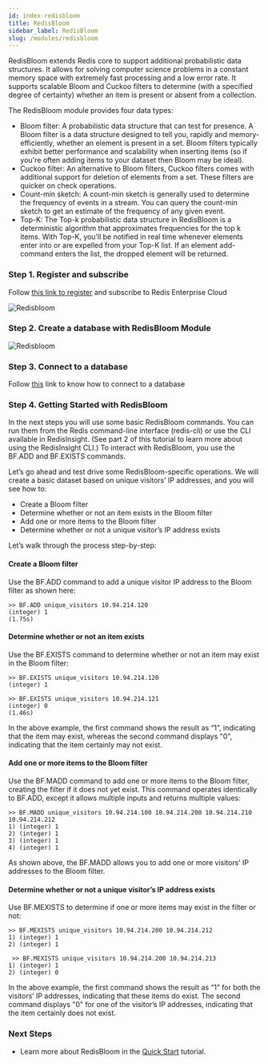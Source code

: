 ```yaml
---
id: index-redisbloom
title: RedisBloom
sidebar_label: RedisBloom
slug: /modules/redisbloom
---
```


RedisBloom extends Redis core to support additional probabilistic data structures. It allows for solving computer science problems in a constant memory space with extremely fast processing and a low error rate. It supports scalable Bloom and Cuckoo filters to determine (with a specified degree of certainty) whether an item is present or absent from a collection.

The RedisBloom module provides four data types:

- Bloom filter: A probabilistic data structure that can test for presence. A Bloom filter is a data structure designed to tell you, rapidly and memory-efficiently, whether an element is present in a set. Bloom filters typically exhibit better performance and scalability when inserting items (so if you're often adding items to your dataset then Bloom may be ideal).
- Cuckoo filter: An alternative to Bloom filters, Cuckoo filters comes with additional support for deletion of elements from a set. These filters are quicker on check operations.
- Count-min sketch: A count-min sketch is generally used to determine the frequency of events in a stream. You can query the count-min sketch to get an estimate of the frequency of any given event.
- Top-K: The Top-k probabilistic data structure in RedisBloom is a deterministic algorithm that approximates frequencies for the top k items. With Top-K, you’ll be notified in real time whenever elements enter into or are expelled from your Top-K list. If an element add-command enters the list, the dropped element will be returned.

### Step 1. Register and subscribe

Follow [this link to register](/create/cloud/rediscloud) and subscribe to Redis Enterprise Cloud

![Redisbloom](redisbloom1.png)

### Step 2. Create a database with RedisBloom Module

![Redisbloom](redisbloom.png)

### Step 3. Connect to a database

Follow [this](explore/redisinsight) link to know how to connect to a database

### Step 4. Getting Started with RedisBloom

In the next steps you will use some basic RedisBloom commands. You can run them from the Redis command-line interface (redis-cli) or use the CLI available in RedisInsight. (See part 2 of this tutorial to learn more about using the RedisInsight CLI.) To interact with RedisBloom, you use the BF.ADD and BF.EXISTS commands.

Let’s go ahead and test drive some RedisBloom-specific operations. We will create a basic dataset based on unique visitors’ IP addresses, and you will see how to:

- Create a Bloom filter
- Determine whether or not an item exists in the Bloom filter
- Add one or more items to the Bloom filter
- Determine whether or not a unique visitor’s IP address exists

Let’s walk through the process step-by-step:

#### Create a Bloom filter

Use the BF.ADD command to add a unique visitor IP address to the Bloom filter as shown here:

```
>> BF.ADD unique_visitors 10.94.214.120
(integer) 1
(1.75s)
```

#### Determine whether or not an item exists

Use the BF.EXISTS command to determine whether or not an item may exist in the Bloom filter:

```
>> BF.EXISTS unique_visitors 10.94.214.120
(integer) 1
```

```
>> BF.EXISTS unique_visitors 10.94.214.121
(integer) 0
(1.46s)
```

In the above example, the first command shows the result as “1”, indicating that the item may exist, whereas the second command displays "0", indicating that the item certainly may not exist.

#### Add one or more items to the Bloom filter

Use the BF.MADD command to add one or more items to the Bloom filter, creating the filter if it does not yet exist. This command operates identically to BF.ADD, except it allows multiple inputs and returns multiple values:

```
>> BF.MADD unique_visitors 10.94.214.100 10.94.214.200 10.94.214.210 10.94.214.212
1) (integer) 1
2) (integer) 1
3) (integer) 1
4) (integer) 1
```

As shown above, the BF.MADD allows you to add one or more visitors’ IP addresses to the Bloom filter.

#### Determine whether or not a unique visitor’s IP address exists

Use BF.MEXISTS to determine if one or more items may exist in the filter or not:

```
>> BF.MEXISTS unique_visitors 10.94.214.200 10.94.214.212
1) (integer) 1
2) (integer) 1
```

```
 >> BF.MEXISTS unique_visitors 10.94.214.200 10.94.214.213
1) (integer) 1
2) (integer) 0
```

In the above example, the first command shows the result as “1” for both the visitors’ IP addresses, indicating that these items do exist. The second command displays "0" for one of the visitor’s IP addresses, indicating that the item certainly does not exist.


### Next Steps

- Learn more about RedisBloom in the [Quick Start](https://oss.redis.com/redisbloom/Quick_Start/) tutorial.

